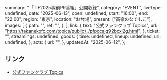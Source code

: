   summary: "「TIF2025事前PR番組」公開収録",
  category: "EVENT",
  liveType: undefined,
  date: "2025-06-13",
  open: undefined,
  start: "16:00",
  end: "22:00",
  region: "東京",
  location: "お台場",
  present: ["高嶺のなでしこ"],
  images: [
    {
      path: "",
      ref: "",
    },
  ],
  link: {
    text: "公式ファンクラブ Topics",
    url: "https://takanekofc.com/topics/public/_/pfpocajq92bcxl2g.html",
  },
  ticket: "",
  streamings: undefined,
  goods: {
    time: undefined,
    lineup: undefined,
    url: undefined,
  },
  acts: {
    url: "",
  },
  updatedAt: "2025-06-12",
};

## リンク

- [公式ファンクラブ Topics](https://takanekofc.com/topics/public/_/pfpocajq92bcxl2g.html)
